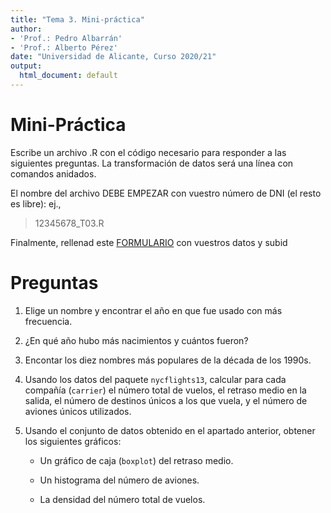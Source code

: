 ```yaml
---
title: "Tema 3. Mini-práctica"
author:
- 'Prof.: Pedro Albarrán'
- 'Prof.: Alberto Pérez'
date: "Universidad de Alicante, Curso 2020/21"
output:
  html_document: default
---
```


<!--
Reemplaza el número en `mi.DNI` por los números de tu DNI (o NIE) y ejecuta *todo* el siguiente código de una vez. Obtendrás un nombre para usar posteriormente.
```r
mi.DNI <- 1234567890   
set.seed(mi.DNI)  
babynames %>% 
        group_by(name) %>% 
        summarise(pr=sum(prop)) %>% 
        arrange(desc(pr)) %>% 
        head(100) %>% 
        filter(row_number()==round(runif(1,1,100))) %>% 
        select(name)
```
Escribe el código que responda a las preguntas de cada de los siguientes apartados.
-->

# Mini-Práctica

Escribe un archivo .R con el código necesario para responder a las siguientes preguntas. La transformación de datos será una línea con comandos anidados.


El nombre del archivo DEBE EMPEZAR con vuestro número de DNI (el resto es libre): ej., 

> 12345678_T03.R

Finalmente, rellenad este [FORMULARIO](https://docs.google.com/forms/d/e/1FAIpQLSe5A8m0SfgQzl5DXva66bk4m0wVBE1QCyDagKdL_Ko0xyiVQQ/viewform) con vuestros datos y subid


# Preguntas

1. Elige un nombre y encontrar el año en que fue usado con más frecuencia.

<!--
2. ¿Qué nombre fue el más popular en el año del apartado anterior?
-->

2. ¿En qué año hubo más nacimientos y cuántos fueron?
  
3. Encontar los diez nombres más populares de la década de los 1990s.

<!--  
4. Obtener un conjunto de datos (`data frame`) con tres variables: cada nombre, el primer año en que aparece y el último año en que aparece.
-->


<!--  
3. In which year was that name given to M and F babies most equally (i.e. closest to a 50/50 split)?


There are 15 names that have been assigned to both sexes in all 138 years. List them.
-->
  
<!--
5. Considera los nombres con al menos 1% de nacimientos en un año dado. ¿Cuál es el año más reciente en que aparece?

-->  

<!--  
It seems like there is more diversity of names now than in the past. How have the number of names used changed over time? Has it been the same for boys and girls?

  -->

<!--
Use ggplot2 and group_by() to create an interesting and informative data graphic. It need not be about babynames. Post your graphic and a short description of it to Slack.
-->

<!--More Practice (optional)

If you are looking for some more practice, try these, using the nycflights13 package.
-->

<!--
What was the daily average number of flights leaving each of the three NYC airports in 2013?

-->

4. Usando los datos del paquete `nycflights13`, calcular para cada compañía (`carrier`) el número total de vuelos, el retraso medio en la salida, el número de destinos únicos a los que vuela, y el número de aviones únicos utilizados.


5. Usando el conjunto de datos obtenido en el apartado anterior, obtener los siguientes gráficos:

    * Un gráfico de caja (`boxplot`) del retraso medio.
    
    * Un histograma del número de aviones.
    
    * La densidad del número total de vuelos.
    

<!--
Plot the distribution of average daily delay time across the entire year for each of the three airports.

Challenge: Plot the average arrival delay time as a function of the distance flown to the nearest 100 miles for each of the three airports.
-->

